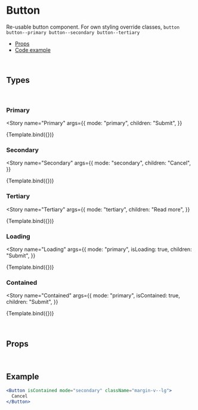 
<Meta title="Components/Button" component={Button} />

# Button

Re-usable button component. For own styling override classes, `button button--primary button--secondary button--tertiary`

- [Props](#props)
- [Code example](#example)

<br />

## Types

<br />


### Primary

<Story
  name="Primary"
  args={{
    mode: "primary",
    children: "Submit",
  }}
>
  {Template.bind({})}
</Story>

### Secondary

<Story
  name="Secondary"
  args={{
    mode: "secondary",
    children: "Cancel",
  }}
>
  {Template.bind({})}
</Story>

### Tertiary

<Story
  name="Tertiary"
  args={{
    mode: "tertiary",
    children: "Read more",
  }}
>
  {Template.bind({})}
</Story>

### Loading

<Story
  name="Loading"
  args={{
    mode: "primary",
    isLoading: true,
    children: "Submit",
  }}
>
  {Template.bind({})}
</Story>

### Contained

<Story
  name="Contained"
  args={{
    mode: "primary",
    isContained: true,
    children: "Submit",
  }}
>
  {Template.bind({})}
</Story>

<br />

## Props

<ArgsTable of={Button} />

<br />

## Example

```jsx
<Button isContained mode="secondary" className="margin-v--lg">
  Cancel
</Button>
```
